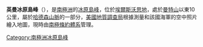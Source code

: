{{Coord|74|49|S|98|54|W|source:GNIS|display=title}}

'''英曼冰原島峰'''（{{lang-en|Inman Nunatak}}），是[[南極洲|南極洲]]的[[冰原島峰|冰原島峰]]，位於[[埃爾斯沃思地|埃爾斯沃思地]]，處於[[曼特山|曼特山]]以東10公里，屬於[[哈德森山脈|哈德森山脈]]的一部分，[[美國地質調查局|美國地質調查局]]根據測量和該國海軍的空中照片繪入地圖，現時由[[南極條約體系|南極條約體系]]管理。

{{DEFAULTSORT:Inman Nunatak}}
[[Category:南極洲冰原島峰|Category:南極洲冰原島峰]]


{{EllsworthLand-geo-stub}}